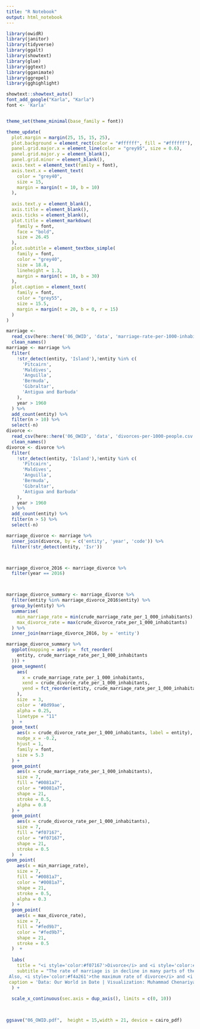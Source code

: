 ```yaml
---
title: "R Notebook"
output: html_notebook
---
```


```r
library(owidR)
library(janitor)
library(tidyverse)
library(ggalt)
library(showtext)
library(glue)
library(ggtext)
library(gganimate)
library(ggrepel)
library(gghighlight)

showtext::showtext_auto()
font_add_google("Karla", "Karla")
font <- 'Karla'


theme_set(theme_minimal(base_family = font))

theme_update(
  plot.margin = margin(25, 15, 15, 25),
  plot.background = element_rect(color = "#ffffff", fill = "#ffffff"),
  panel.grid.major.x = element_line(color = "grey95", size = 0.6),
  panel.grid.major.y = element_blank(),
  panel.grid.minor = element_blank(),
  axis.text = element_text(family = font),
  axis.text.x = element_text(
    color = "grey40",
    size = 15,
    margin = margin(t = 10, b = 10)
  ),
  
  axis.text.y = element_blank(),
  axis.title = element_blank(),
  axis.ticks = element_blank(),
  plot.title = element_markdown(
    family = font,
    face = "bold",
    size = 26.45
  ),
  plot.subtitle = element_textbox_simple(
    family = font,
    color = "grey40",
    size = 18.8,
    lineheight = 1.3,
    margin = margin(t = 10, b = 30)
  ),
  plot.caption = element_text(
    family = font,
    color = "grey55",
    size = 15.5,
    margin = margin(t = 20, b = 0, r = 15)
  )
)
```

```r
marriage <-
  read_csv(here::here('06_OWID', 'data', 'marriage-rate-per-1000-inhabitants.csv')) %>%
  clean_names()
marriage <- marriage %>%
  filter(
    !str_detect(entity, 'Island'),!entity %in% c(
      'Pitcairn',
      'Maldives',
      'Anguilla',
      'Bermuda',
      'Gibraltar',
      'Antigua and Barbuda'
    ),
    year > 1960
  ) %>%
  add_count(entity) %>%
  filter(n > 10) %>%
  select(-n)
divorce <-
  read_csv(here::here('06_OWID', 'data', 'divorces-per-1000-people.csv')) %>%
  clean_names()
divorce <- divorce %>%
  filter(
    !str_detect(entity, 'Island'),!entity %in% c(
      'Pitcairn',
      'Maldives',
      'Anguilla',
      'Bermuda',
      'Gibraltar',
      'Antigua and Barbuda'
    ),
    year > 1960
  ) %>%
  add_count(entity) %>%
  filter(n > 5) %>%
  select(-n)
```
```r
marriage_divorce <- marriage %>%
  inner_join(divorce, by = c('entity', 'year', 'code')) %>%
  filter(!str_detect(entity, 'Isr'))



marriage_divorce_2016 <- marriage_divorce %>%
  filter(year == 2016)



marriage_divorce_summary <- marriage_divorce %>%
  filter(entity %in% marriage_divorce_2016$entity) %>%
  group_by(entity) %>%
  summarise(
    min_marriage_rate = min(crude_marriage_rate_per_1_000_inhabitants),
    max_divorce_rate = max(crude_divorce_rate_per_1_000_inhabitants)
  ) %>%
  inner_join(marriage_divorce_2016, by = 'entity')

```


```r




marriage_divorce_summary %>%
  ggplot(mapping = aes(y =  fct_reorder(
    entity, crude_marriage_rate_per_1_000_inhabitants
  ))) +
  geom_segment(
    aes(
      x = crude_marriage_rate_per_1_000_inhabitants,
      xend = crude_divorce_rate_per_1_000_inhabitants,
      yend = fct_reorder(entity, crude_marriage_rate_per_1_000_inhabitants)
    ),
    size  = 3,
    color = '#8d99ae',
    alpha = 0.25,
    linetype = "11"
  )  +
  geom_text(
    aes(x = crude_divorce_rate_per_1_000_inhabitants, label = entity),
    nudge_x = -0.2,
    hjust = 1,
    family = font,
    size = 5.3
  ) +
  geom_point(
    aes(x = crude_marriage_rate_per_1_000_inhabitants),
    size = 7,
    fill = "#0081a7",
    color = "#0081a7",
    shape = 21,
    stroke = 0.5,
    alpha = 0.8
  ) +
  geom_point(
    aes(x = crude_divorce_rate_per_1_000_inhabitants),
    size = 7,
    fill = "#f07167",
    color = "#f07167",
    shape = 21,
    stroke = 0.5
  )  +
geom_point(
    aes(x = min_marriage_rate),
    size = 7,
    fill = "#0081a7",
    color = "#0081a7",
    shape = 21,
    stroke = 0.5,
    alpha = 0.3
  ) +
  geom_point(
    aes(x = max_divorce_rate),
    size = 7,
    fill = "#fed9b7",
    color = "#fed9b7",
    shape = 21,
    stroke = 0.5
  )  +
  
  labs(
    title = "<i style='color:#f07167'>Divorce</i> and <i style='color:#0081a7'>Marriage</i> Rate per 1000 People in 2016 ",
    subtitle = "The rate of marriage is in decline in many parts of the world. This graph compares the rate of marriage and divorce in a select list of countries around the world.
 Also, <i style='color:#f4a261'>the maximum rate of divorce</i> and <i style='color:#0081a7'>the minimum rate of marriage</i> are shown to provide a baseline.",
 caption = 'Data: Our World in Date | Visualization: Muhammad Chenariyan Nakhaee @mcnakhaee'
  ) +
  
  scale_x_continuous(sec.axis = dup_axis(), limits = c(0, 10))

  
```
```r
ggsave("06_OWID.pdf",  height = 15,width = 21, device = cairo_pdf)

```

